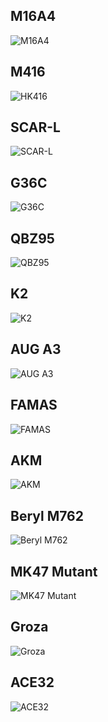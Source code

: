 ## M16A4

![M16A4](/img/weapons/main/Item_Weapon_M16A4_C_h.png)

## M416

![HK416](/img/weapons/main/Item_Weapon_HK416_C_h.png)

## SCAR-L

![SCAR-L](/img/weapons/main/Item_Weapon_SCAR-L_C_h.png)

## G36C

![G36C](/img/weapons/main/Item_Weapon_G36C_C_h.png)

## QBZ95

![QBZ95](/img/weapons/main/Item_Weapon_QBZ95_C_h.png)

## K2

![K2](/img/weapons/main/Item_Weapon_K2_C_h.png)

## AUG A3

![AUG A3](/img/weapons/main/Item_Weapon_AUG_C_h.png)

## FAMAS

![FAMAS](/img/weapons/main/Item_Weapon_FAMASG2_C_h.png)

## AKM

![AKM](/img/weapons/main/Item_Weapon_AK47_C_h.png)

## Beryl M762

![Beryl M762](/img/weapons/main/Item_Weapon_BerylM762_C_h.png)

## MK47 Mutant

![MK47 Mutant](/img/weapons/main/Item_Weapon_Mk47Mutant_C_h.png)

## Groza

![Groza](/img/weapons/main/Item_Weapon_GROZA_C_h.png)

## ACE32

![ACE32](/img/weapons/main/Item_Weapon_ACE32_C_h.png)